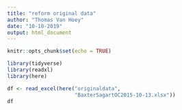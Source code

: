 ```yaml
---
title: "reform original data"
author: "Thomas Van Hoey"
date: "10-10-2019"
output: html_document
---
```


```r
knitr::opts_chunk$set(echo = TRUE)
```

```r
library(tidyverse)
library(readxl)
library(here)
```

```r
df <- read_excel(here("originaldata",
                      "BaxterSagartOC2015-10-13.xlsx"))
df
```

# 
